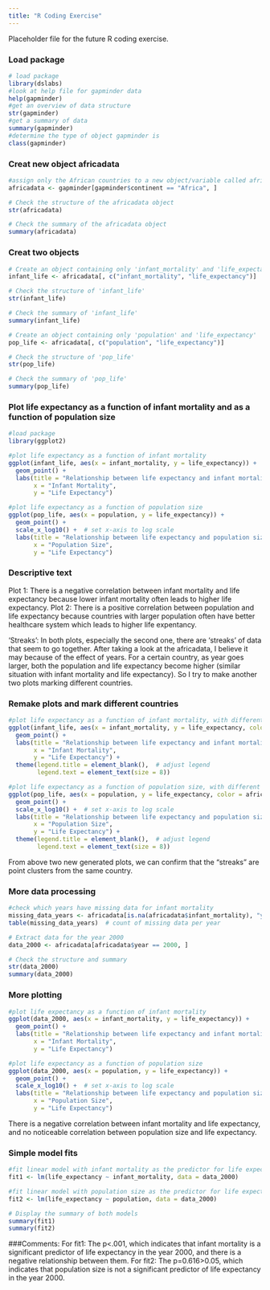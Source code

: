 ```yaml
---
title: "R Coding Exercise"
---
```


Placeholder file for the future R coding exercise.

### Load package
```r
# load package
library(dslabs)
#look at help file for gapminder data
help(gapminder)
#get an overview of data structure
str(gapminder)
#get a summary of data
summary(gapminder)
#determine the type of object gapminder is
class(gapminder)
```

### Creat new object africadata
```r
#assign only the African countries to a new object/variable called africadata
africadata <- gapminder[gapminder$continent == "Africa", ]

# Check the structure of the africadata object
str(africadata)

# Check the summary of the africadata object
summary(africadata)
```

### Creat two objects
```r
# Create an object containing only 'infant_mortality' and 'life_expectancy'
infant_life <- africadata[, c("infant_mortality", "life_expectancy")]

# Check the structure of 'infant_life'
str(infant_life)

# Check the summary of 'infant_life'
summary(infant_life)

# Create an object containing only 'population' and 'life_expectancy'
pop_life <- africadata[, c("population", "life_expectancy")]

# Check the structure of 'pop_life'
str(pop_life)

# Check the summary of 'pop_life'
summary(pop_life)
```

### Plot life expectancy as a function of infant mortality and as a function of population size
```r
#load package
library(ggplot2)

#plot life expectancy as a function of infant mortality
ggplot(infant_life, aes(x = infant_mortality, y = life_expectancy)) +
  geom_point() +
  labs(title = "Relationship between life expectancy and infant mortality",
       x = "Infant Mortality",
       y = "Life Expectancy")

#plot life expectancy as a function of population size
ggplot(pop_life, aes(x = population, y = life_expectancy)) +
  geom_point() +
  scale_x_log10() +  # set x-axis to log scale
  labs(title = "Relationship between life expectancy and population size",
       x = "Population Size",
       y = "Life Expectancy")

```

### Descriptive text
Plot 1: There is a negative correlation between infant mortality and life expectancy because lower infant mortality often leads to higher life expectancy.
Plot 2: There is a positive correlation between population and life expectancy because countries with larger population often have better healthcare system which leads to higher life expentancy.

‘Streaks’: In both plots, especially the second one, there are ‘streaks’ of data that seem to go together. After taking a look at the africadata, I believe it may because of the effect of years. For a certain country, as year goes larger, both the population and life expectancy become higher (similar situation with infant mortality and life expectancy). So I try to make another two plots marking different countries.

### Remake plots and mark different countries
```r
#plot life expectancy as a function of infant mortality, with different colors for each country
ggplot(infant_life, aes(x = infant_mortality, y = life_expectancy, color = africadata$country)) +
  geom_point() +  
  labs(title = "Relationship between life expectancy and infant mortality",
       x = "Infant Mortality",
       y = "Life Expectancy") +
  theme(legend.title = element_blank(),  # adjust legend
        legend.text = element_text(size = 8))

#plot life expectancy as a function of population size, with different colors for each country
ggplot(pop_life, aes(x = population, y = life_expectancy, color = africadata$country)) +
  geom_point() +  
  scale_x_log10() +  # set x-axis to log scale
  labs(title = "Relationship between life expectancy and population size",
       x = "Population Size",
       y = "Life Expectancy") +
  theme(legend.title = element_blank(),  # adjust legend
        legend.text = element_text(size = 8))
```
From above two new generated plots, we can confirm that the "streaks" are point clusters from the same country.


### More data processing
```r
#check which years have missing data for infant mortality
missing_data_years <- africadata[is.na(africadata$infant_mortality), "year"]
table(missing_data_years)  # count of missing data per year

# Extract data for the year 2000
data_2000 <- africadata[africadata$year == 2000, ]

# Check the structure and summary
str(data_2000)
summary(data_2000)

```

### More plotting
```r
#plot life expectancy as a function of infant mortality
ggplot(data_2000, aes(x = infant_mortality, y = life_expectancy)) +
  geom_point() +
  labs(title = "Relationship between life expectancy and infant mortality",
       x = "Infant Mortality",
       y = "Life Expectancy")

#plot life expectancy as a function of population size
ggplot(data_2000, aes(x = population, y = life_expectancy)) +
  geom_point() +
  scale_x_log10() +  # set x-axis to log scale
  labs(title = "Relationship between life expectancy and population size",
       x = "Population Size",
       y = "Life Expectancy")

```

There is a negative correlation between infant mortality and life expectancy, and no noticeable correlation between population size and life expectancy.

### Simple model fits
```r
#fit linear model with infant mortality as the predictor for life expectancy
fit1 <- lm(life_expectancy ~ infant_mortality, data = data_2000)

#fit linear model with population size as the predictor for life expectancy
fit2 <- lm(life_expectancy ~ population, data = data_2000)

# Display the summary of both models
summary(fit1)  
summary(fit2)  
```

###Comments:
For fit1: The p<.001, which indicates that infant mortality is a significant predictor of life expectancy in the year 2000, and there is a negative relationship between them.
For fit2: The p=0.616>0.05, which indicates that population size is not a significant predictor of life expectancy in the year 2000.

